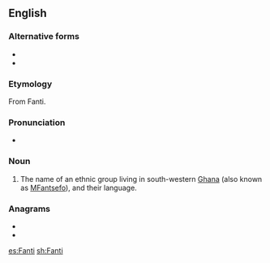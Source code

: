 {{also|fanti|fántǐ}}
==English==
{{wikipedia}}

===Alternative forms===
* {{l|en|Fantee}}
* {{l|en|Fante}}

===Etymology===
From Fanti.

===Pronunciation===
* {{IPA|/ˈfænti/|lang=en}}

===Noun===
{{en-noun}}

# The name of an ethnic group living in south-western [[Ghana]] (also known as [[MFantsefo]]), and their language.

===Anagrams===
* {{l|en|faint}}
* {{l|en|fitna}}

[[es:Fanti]]
[[sh:Fanti]]